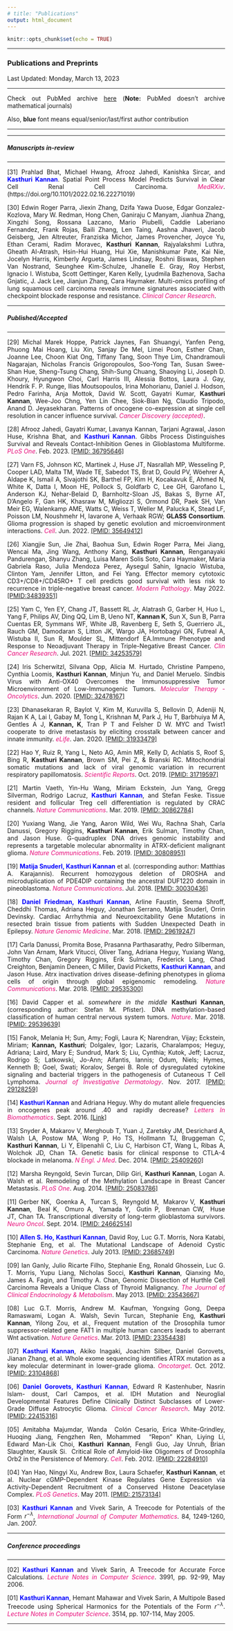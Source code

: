 ```yaml
---
# title: "Publications"
output: html_document
---
```


```r
knitr::opts_chunk$set(echo = TRUE)
```

<style>
body {
text-align: justify}
figure figcaption {
    text-align: center;}
</style>

---

### Publications and Preprints 
Last Updated: Monday, March 13, 2023

---

Check out PubMed archive [here](https://pubmed.ncbi.nlm.nih.gov/?term=kasthuri+kannan&sort=pubdate) (**Note:** PubMed doesn't archive mathematical journals)

Also, **blue** font means equal/senior/last/first author contribution

---

---

##### Manuscripts in-review

---

[31] Prahlad Bhat, Michael Hwang, Afrooz Jahedi, Kanishka Sircar, and <span style="color:blue"><b>Kasthuri Kannan</b></span>. Spatial Point Process Model Predicts Survival in Clear Cell Renal Cell Carcinoma. <span style="color:#e80c7a">_MedRXiv_</span>. (https://doi.org/10.1101/2022.02.16.22271019)

[30] Edwin Roger Parra, Jiexin Zhang, Dzifa Yawa Duose, Edgar Gonzalez-Kozlova, Mary W. Redman, Hong Chen, Ganiraju C Manyam, Jianhua Zhang, Xingzhi Song, Rossana Lazcano, Mario Piubelli, Caddie Laberiano Fernandez, Frank Rojas, Baili Zhang, Len Taing, Aashna Jhaveri, Jacob Geisberg, Jen Altreuter, Franziska Michor, James Provencher, Joyce Yu, Ethan Cerami, Radim Moravec, **Kasthuri Kannan**, Rajyalakshmi Luthra, Gheath Al-Atrash, Hsin-Hui Huang, Hui Xie, Manishkumar Pate, Kai Nie, Jocelyn Harris, Kimberly Argueta, James Lindsay, Roshni Biswas, Stephen Van Nostrand, Seunghee Kim-Schulze, Jhanelle E. Gray, Roy Herbst, Ignacio I. Wistuba, Scott Gettinger, Karen Kelly, Lyudmila Bazhenova, Sacha Gnjatic, J. Jack Lee, Jianjun Zhang, Cara Haymaker. Multi-omics profiling of lung squamous cell carcinoma reveals immune signatures associated with checkpoint blockade response and resistance. <span style="color:#e80c7a">_Clinical Cancer Research_</span>.

---

##### Published/Accepted

---

[29] Michal Marek Hoppe, Patrick Jaynes, Fan Shuangyi, Yanfen Peng, Phuong Mai Hoang, Liu Xin, Sanjay De Mel, Limei Poon, Esther Chan, Joanne Lee, Choon Kiat Ong, Tiffany Tang, Soon Thye Lim, Chandramouli Nagarajan, Nicholas Francis Grigoropoulos, Soo-Yong Tan, Susan Swee-Shan Hue, Sheng-Tsung Chang, Shih-Sung Chuang, Shaoying Li, Joseph D. Khoury, Hyungwon Choi, Carl Harris III, Alessia Bottos, Laura J. Gay, Hendrik F. P. Runge, Ilias Moutsopoulos, Irina Mohorianu, Daniel J. Hodson, Pedro Farinha, Anja Mottok, David W. Scott, Gayatri Kumar, **Kasthuri Kannan**, Wee-Joo Chng, Yen Lin Chee, Siok-Bian Ng, Claudio Tripodo, Anand D. Jeyasekharan. Patterns of oncogene co-expression at single cell resolution in cancer influence survival. <span style="color:#e80c7a">_Cancer Discovery (accepted)_</span>.

[28]  Afrooz Jahedi, Gayatri Kumar, Lavanya Kannan, Tarjani Agrawal, Jason Huse, Krishna Bhat, and  <span style="color:blue"><b>Kasthuri Kannan</b></span>. Gibbs Process Distinguishes Survival and Reveals Contact-Inhibition Genes in Glioblastoma Multiforme. <span style="color:#e80c7a"> _PLoS One_</span>. Feb. 2023. [[PMID: 36795646]](https://pubmed.ncbi.nlm.nih.gov/36795646/)

[27] Varn FS, Johnson KC, Martinek J, Huse JT, Nasrallah MP, Wesseling P, Cooper LAD, Malta TM, Wade TE, Sabedot TS, Brat D, Gould PV, Wöehrer A, Aldape K, Ismail A, Sivajothi SK, Barthel FP, Kim H, Kocakavuk E, Ahmed N, White K, Datta I, Moon HE, Pollock S, Goldfarb C, Lee GH, Garofano L, Anderson KJ, Nehar-Belaid D, Barnholtz-Sloan JS, Bakas S, Byrne AT, D'Angelo F, Gan HK, Khasraw M, Migliozzi S, Ormond DR, Paek SH, Van Meir EG, Walenkamp AME, Watts C, Weiss T, Weller M, Palucka K, Stead LF, Poisson LM, Noushmehr H, Iavarone A, Verhaak RGW; **GLASS Consortium**. Glioma progression is shaped by genetic evolution and microenvironment interactions. <span style="color:#e80c7a">_Cell_</span>. Jun. 2022. [[PMID: 35649412]](https://pubmed.ncbi.nlm.nih.gov/35649412/)

[26] Xiangjie Sun, Jie Zhai, Baohua Sun, Edwin Roger Parra, Mei Jiang, Wencai Ma, Jing Wang, Anthony Kang, **Kasthuri Kannan**, Renganayaki Pandurengan, Shanyu Zhang, Luisa Maren Solis Soto, Cara Haymaker, Maria Gabriela Raso, Julia Mendoza Perez, Aysegul Sahin, Ignacio Wistuba, Clinton Yam, Jennifer Litton, and Fei Yang. Effector memory cytotoxic CD3+/CD8+/CD45RO+ T cell predicts good survival with less risk to recurrence in triple-negative breast cancer. <span style="color:#e80c7a">_Modern Pathology_</span>. May 2022. [[PMID:34839351]](https://pubmed.ncbi.nlm.nih.gov/34839351/)

[25] Yam C, Yen EY, Chang JT, Bassett RL Jr, Alatrash G, Garber H, Huo L, Yang F, Philips AV, Ding QQ, Lim B, Ueno NT, **Kannan K**, Sun X, Sun B, Parra Cuentas ER, Symmans WF, White JB, Ravenberg E, Seth S, Guerriero JL, Rauch GM, Damodaran S, Litton JK, Wargo JA, Hortobagyi GN, Futreal A, Wistuba II, Sun R, Moulder SL, Mittendorf EA.Immune Phenotype and Response to Neoadjuvant Therapy in Triple-Negative Breast Cancer. <span style="color:#e80c7a">_Clin Cancer Research_</span>. Jul. 2021. [[PMID: 34253579]](https://pubmed.ncbi.nlm.nih.gov/34253579/)

[24] Iris Scherwitzl, Silvana Opp, Alicia M. Hurtado, Christine Pampeno, Cynthia Loomis, **Kasthuri Kannan**, Minjun Yu, and Daniel Meruelo. Sindbis Virus with Anti-OX40 Overcomes the Immunosuppressive Tumor Microenvironment of Low-Immunogenic Tumors. <span style="color:#e80c7a"> _Molecular Therapy - Oncolytics_</span>. Jun. 2020. [[PMID: 32478167]](https://pubmed.ncbi.nlm.nih.gov/32478167/)

[23] Dhanasekaran R, Baylot V, Kim M, Kuruvilla S, Bellovin D, Adeniji N, Rajan K A, Lai I, Gabay M, Tong L, Krishnan M, Park J, Hu T, Barbhuiya M A, Gentles A J, **Kannan, K**, Tran P T and Felsher D W. MYC and Twist1 cooperate to drive metastasis by eliciting crosstalk between cancer and innate immunity. <span style="color:#e80c7a"> _eLife_</span>. Jan. 2020. [[PMID: 31933479]](https://pubmed.ncbi.nlm.nih.gov/31933479-myc-and-twist1-cooperate-to-drive-metastasis-by-eliciting-crosstalk-between-cancer-and-innate-immunity/?from_term=kasthuri+kannan&from_size=10&from_page=2&from_pos=8)

[22] Hao Y, Ruiz R, Yang L, Neto AG, Amin MR, Kelly D, Achlatis S, Roof S, Bing R, **Kasthuri Kannan**, Brown SM, Pei Z, & Branski RC. Mitochondrial somatic mutations and lack of viral genomic variation in recurrent respiratory papillomatosis. <span style="color:#e80c7a"> _Scientific Reports_</span>. Oct. 2019. [[PMID: 31719597]](https://www.ncbi.nlm.nih.gov/pubmed/31719597)

[21] Martin Vaeth, Yin-Hu Wang, Miriam Eckstein, Jun Yang, Gregg Silverman, Rodrigo Lacruz, <span style="color:blue"><b>Kasthuri Kannan</b></span>, and Stefan Feske. Tissue resident and follicular Treg cell differentiation is regulated by CRAC channels. <span style="color:#e80c7a"> _Nature Communications_</span>. Mar. 2019. [[PMID: 30862784]](https://www.ncbi.nlm.nih.gov/pubmed/30862784/)

[20] Yuxiang Wang, Jie Yang, Aaron Wild, Wei Wu, Rachna Shah, Carla Danussi, Gregory Riggins, **Kasthuri Kannan**, Erik Sulman, Timothy Chan, and Jason Huse. G-quadruplex DNA drives genomic instability and represents a targetable molecular abnormality in ATRX-deficient malignant glioma. <span style="color:#e80c7a"> _Nature Communications_</span>. Feb. 2019. [[PMID: 30808951]](https://www.ncbi.nlm.nih.gov/pubmed/30808951)

[19] <span style="color:blue"><b>Matija Snuderl, Kasthuri Kannan</b></span> et al. (corresponding author: Matthias A. Karajannis). Recurrent homozygous deletion of DROSHA and microduplication of PDE4DIP containing the ancestral DUF1220 domain in pineoblastoma.<span style="color:#e80c7a"> _Nature Communications_</span>. Jul. 2018. [[PMID: 30030436]](https://www.ncbi.nlm.nih.gov/pmc/articles/PMC6054684/) 

[18] <span style="color:blue"><b>Daniel Friedman, Kasthuri Kannan</b></span>, Arline Faustin, Seema Shroff, Cheddhi Thomas,  Adriana Heguy, Jonathan Serrano, Matija Snuderl, Orrin Devinsky. Cardiac Arrhythmia and Neuroexcitability Gene Mutations in resected brain tissue from patients with Sudden Unexpected Death in Epilepsy. <span style="color:#e80c7a"> _Nature Genomic Medicine_</span>. Mar. 2018. [[PMID: 29619247]](https://www.ncbi.nlm.nih.gov/pubmed/29619247)

[17] Carla Danussi, Promita Bose, Prasanna Parthasarathy, Pedro Silberman, John Van Arnam, Mark Vitucci, Oliver Tang, Adriana Heguy, Yuxiang Wang, Timothy Chan, Gregory Riggins, Erik Sulman, Frederick Lang, Chad Creighton, Benjamin Deneen, C Miller, David Picketts, <span style="color:blue"><b>Kasthuri Kannan</b></span>, and Jason Huse. Atrx inactivation drives disease-defining phenotypes in glioma cells of origin through global epigenomic remodeling. <span style="color:#e80c7a"> _Nature Communications_</span>. Mar. 2018. [[PMID: 29535300]](https://www.ncbi.nlm.nih.gov/pubmed/29535300)

[16] David Capper et al. _somewhere in the middle_ **Kasthuri Kannan**, (corresponding author: Stefan M. Pfister). DNA methylation-based classification of human central nervous system tumors. <span style="color:#e80c7a"> _Nature_</span>. Mar. 2018. [[PMID: 29539639]](https://www.ncbi.nlm.nih.gov/pubmed/29539639)

[15] Fanok, Melania H; Sun, Amy; Fogli, Laura K; Narendran, Vijay; Eckstein, Miriam; **Kannan, Kasthuri**; Dolgalev, Igor; Lazaris, Charalampos; Heguy, Adriana; Laird, Mary E; Sundrud, Mark S; Liu, Cynthia; Kutok, Jeff; Lacruz, Rodrigo S; Latkowski, Jo-Ann; Aifantis, Iannis; Odum, Niels; Hymes, Kenneth B; Goel, Swati; Koralov, Sergei B. Role of dysregulated cytokine signaling and bacterial triggers in the pathogenesis of Cutaneous T Cell Lymphoma. <span style="color:#e80c7a"> _Journal of Investigative Dermatology_</span>. Nov. 2017. [[PMID: 29128259]](https://www.ncbi.nlm.nih.gov/pubmed/29128259)

[14] <span style="color:blue"><b> Kasthuri Kannan</b></span> and Adriana Heguy. Why do mutant allele frequencies in oncogenes peak around .40 and rapidly decrease? <span style="color:#e80c7a"> _Letters In Biomathematics_</span>. Sept. 2016. [[Link]](http://dx.doi.org/10.1080/23737867.2016.1221328)

[13] Snyder A, Makarov V, Merghoub T, Yuan J, Zaretsky JM, Desrichard A, Walsh LA, Postow MA, Wong P, Ho TS, Hollmann TJ, Bruggeman C, **Kasthuri Kannan**, Li Y, Elipenahli C, Liu C, Harbison CT, Wang L, Ribas A, Wolchok JD, Chan TA. Genetic basis for clinical response to CTLA-4 blockade in melanoma. <span style="color:#e80c7a"> _N Engl. J Med_</span>. Dec. 2014. [[PMID: 25409260]](https://www.ncbi.nlm.nih.gov/pubmed/25409260)

[12] Marsha Reyngold, Sevin Turcan, Dilip Giri, **Kasthuri Kannan**, Logan A. Walsh et al. Remodeling of the Methylation Landscape in Breast Cancer Metastasis. <span style="color:#e80c7a"> _PLoS One_</span>. Aug. 2014. [[PMID: 25083786]](https://www.ncbi.nlm.nih.gov/pubmed/25083786)

[11] Gerber NK,  Goenka A,  Turcan S,  Reyngold M,  Makarov V,  **Kasthuri Kannan**,  Beal K,  Omuro A,  Yamada Y,  Gutin P,  Brennan CW,  Huse JT, Chan TA. Transcriptional diversity of long-term glioblastoma survivors. <span style="color:#e80c7a"> _Neuro Oncol_</span>. Sept. 2014. [[PMID: 24662514]](https://www.ncbi.nlm.nih.gov/pubmed/24662514)

[10] <span style="color:blue"> <b> Allen S. Ho, Kasthuri Kannan</b></span>, David Roy, Luc G.T. Morris, Nora Katabi, Stephanie Eng, et al. The Mutational Landscape of Adenoid Cystic Carcinoma. <span style="color:#e80c7a"> _Nature Genetics_</span>. July 2013. [[PMID: 23685749]](https://www.ncbi.nlm.nih.gov/pubmed/23685749)

[09] Ian Ganly, Julio Ricarte Filho, Stephanie Eng, Ronald Ghossein, Luc G. T. Morris, Yupu Liang, Nicholas Socci, **Kasthuri Kannan**, Qianxing Mo, James A. Fagin, and Timothy A. Chan, Genomic Dissection of Hurthle Cell Carcinoma Reveals a Unique Class of Thyroid Malignancy. <span style="color:#e80c7a"> _The Journal of Clinical Endocrinology & Metabolism_</span>. May 2013. [[PMID: 23543667]](https://www.ncbi.nlm.nih.gov/pubmed/23543667)

[08] Luc G.T. Morris, Andrew M. Kaufman, Yongxing Gong, Deepa Ramaswami, Logan A. Walsh, Sevin Turcan, Stephanie Eng, **Kasthuri Kannan**, Yilong Zou, et al., Frequent mutation of the Drosophila tumor suppressor-related gene FAT1 in multiple human cancers leads to aberrant Wnt activation. <span style="color:#e80c7a"> _Nature Genetics_</span>. Mar. 2013. [[PMID: 23354438]](https://www.ncbi.nlm.nih.gov/pubmed/23354438)

[07] <span style="color:blue"><b>Kasthuri Kannan</b></span>, Akiko Inagaki, Joachim Silber, Daniel Gorovets, Jianan Zhang, et al. Whole exome sequencing identifies ATRX mutation as a key molecular determinant in lower-grade glioma. <span style="color:#e80c7a"> _Oncotarget_</span>. Oct. 2012. [[PMID: 23104868]](https://www.ncbi.nlm.nih.gov/pubmed/23104868)

[06] <span style="color:blue"><b> Daniel Gorovets, Kasthuri Kannan</b></span>, Edward R Kastenhuber, Nasrin Islam- doust, Carl Campos, et al. IDH Mutation and Neuroglial Developmental Features Define Clinically Distinct Subclasses of Lower-Grade Diffuse Astrocytic Glioma. <span style="color:#e80c7a"> _Clinical Cancer Research_</span>. May 2012. [[PMID: 22415316]](https://www.ncbi.nlm.nih.gov/pubmed/22415316)

[05] Amitabha Majumdar, Wanda  Colón Cesario, Erica White-Grindley, Huoqing Jiang, Fengzhen Ren, Mohammed  “Repon” Khan, Liying Li, Edward Man-Lik Choi, **Kasthuri Kannan**, Fengli Guo, Jay Unruh, Brian Slaughter, Kausik Si.  Critical Role of Amyloid-like Oligomers of Drosophila Orb2 in the Persistence of Memory. <span style="color:#e80c7a"> _Cell_</span>. Feb. 2012. [[PMID: 22284910]](https://www.ncbi.nlm.nih.gov/pubmed/22284910)

[04] Yan Hao, Ningyi Xu, Andrew Box, Laura Schaefer, **Kasthuri Kannan**, et al. Nuclear cGMP-Dependent Kinase Regulates Gene Expression via Activity-Dependent Recruitment of a Conserved Histone Deacetylase Complex. <span style="color:#e80c7a"> _PLoS Genetics_</span>. May 2011. [[PMID: 21573134]](https://www.ncbi.nlm.nih.gov/pubmed/21573134)

[03] <span style="color:blue"><b>Kasthuri Kannan</b></span> and Vivek Sarin, A Treecode for Potentials of the Form $r^{-\lambda}$, <span style="color:#e80c7a"> _International Journal of Computer Mathematics_</span>. 84, 1249-1260, Jan. 2007.

---

##### Conference proceedings

---


[02] <span style="color:blue"><b>Kasthuri Kannan</b></span> and Vivek Sarin, A Treecode for Accurate Force Calculations. <span style="color:#e80c7a"> _Lecture Notes in Computer Science_</span>. 3991, pp. 92-99, May 2006.

[01] <span style="color:blue"><b>Kasthuri Kannan</b></span>, Hemant Mahawar and Vivek Sarin, A Multipole Based Treecode using Spherical Harmonics for the Potentials of the Form $r^{-\lambda}$. <span style="color:#e80c7a"> _Lecture Notes in Computer Science_</span>. 3514, pp. 107-114, May 2005.

---